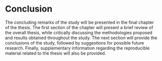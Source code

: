 # Conclusion {#sec-conclusion}

The concluding remarks of the study will be presented in the final chapter of the thesis. The first section of the chapter will present a brief review of the overall thesis, while critically discussing the methodologies proposed and results obtained throughout the study. The next section will provide the conclusions of the study, followed by suggestions for possible future research. Finally, supplementary information regarding the reproducible material related to the thesis will also be provided.
